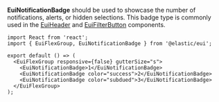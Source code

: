 **EuiNotificationBadge** should be used to showcase the number of notifications, alerts, or hidden selections. This badge type is commonly used in the [EuiHeader](../../layout/header.mdx) and [EuiFilterButton](../../forms/search_filter/filter_group.mdx) components.

```tsx interactive
import React from 'react';
import { EuiFlexGroup, EuiNotificationBadge } from '@elastic/eui';

export default () => (
  <EuiFlexGroup responsive={false} gutterSize="s">
    <EuiNotificationBadge>1</EuiNotificationBadge>
    <EuiNotificationBadge color="success">2</EuiNotificationBadge>
    <EuiNotificationBadge color="subdued">3</EuiNotificationBadge>
  </EuiFlexGroup>
);
```

